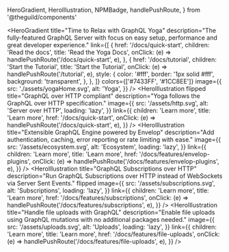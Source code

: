   HeroGradient,
  HeroIllustration,
  NPMBadge,
  handlePushRoute,
} from '@theguild/components'

<HeroGradient
  title="Time to Relax with GraphQL Yoga"
  description="The fully-featured GraphQL Server with focus on easy setup, performance and great developer experience."
  link={[
    {
      href: '/docs/quick-start',
      children: 'Read the docs',
      title: 'Read the Yoga Docs',
      onClick: (e) => handlePushRoute('/docs/quick-start', e),
    },
    {
      href: '/docs/tutorial',
      children: 'Start the Tutorial',
      title: 'Start the Tutorial',
      onClick: (e) => handlePushRoute('/tutorial', e),
      style: {
        color: '#fff',
        border: '1px solid #fff',
        background: 'transparent',
      },
    },
  ]}
  colors={['#7433FF', '#1CC8EE']}
  image={{
    src: './assets/yogaHome.svg',
    alt: 'Yoga',
  }}
/>
<HeroIllustration
  flipped
  title="GraphQL over HTTP compliant"
  description="Yoga follows the GraphQL over HTTP specification."
  image={{
    src: '/assets/http.svg',
    alt: 'Server over HTTP',
    loading: 'lazy',
  }}
  link={{
    children: 'Learn more',
    title: 'Learn more',
    href: '/docs/quick-start',
    onClick: (e) => handlePushRoute('/docs/quick-start', e),
  }}
/>
<HeroIllustration
  title="Extensible GraphQL Engine powered by Envelop"
  description="Add authentication, caching, error reporting or rate limiting with ease."
  image={{
    src: '/assets/ecosystem.svg',
    alt: 'Ecosystem',
    loading: 'lazy',
  }}
  link={{
    children: 'Learn more',
    title: 'Learn more',
    href: '/docs/features/envelop-plugins',
    onClick: (e) => handlePushRoute('/docs/features/envelop-plugins', e),
  }}
/>
<HeroIllustration
  title="GraphQL Subscriptions over HTTP"
  description="Run GraphQL Subscriptions over HTTP instead of WebSockets via Server Sent Events."
  flipped
  image={{
    src: '/assets/subscriptions.svg',
    alt: 'Subscriptions',
    loading: 'lazy',
  }}
  link={{
    children: 'Learn more',
    title: 'Learn more',
    href: '/docs/features/subscriptions',
    onClick: (e) => handlePushRoute('/docs/features/subscriptions', e),
  }}
/>
<HeroIllustration
  title="Handle file uploads with GraphQL"
  description="Enable file uploads using GraphQL mutations with no additional packages needed."
  image={{
    src: '/assets/uploads.svg',
    alt: 'Uploads',
    loading: 'lazy',
  }}
  link={{
    children: 'Learn more',
    title: 'Learn more',
    href: '/docs/features/file-uploads',
    onClick: (e) => handlePushRoute('/docs/features/file-uploads', e),
  }}
/>
